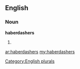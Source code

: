 ==English==

===Noun===
'''haberdashers'''

# {{plural of|[[haberdasher]]}}

[[Category:English plurals]]

[[ar:haberdashers]]
[[my:haberdashers]]